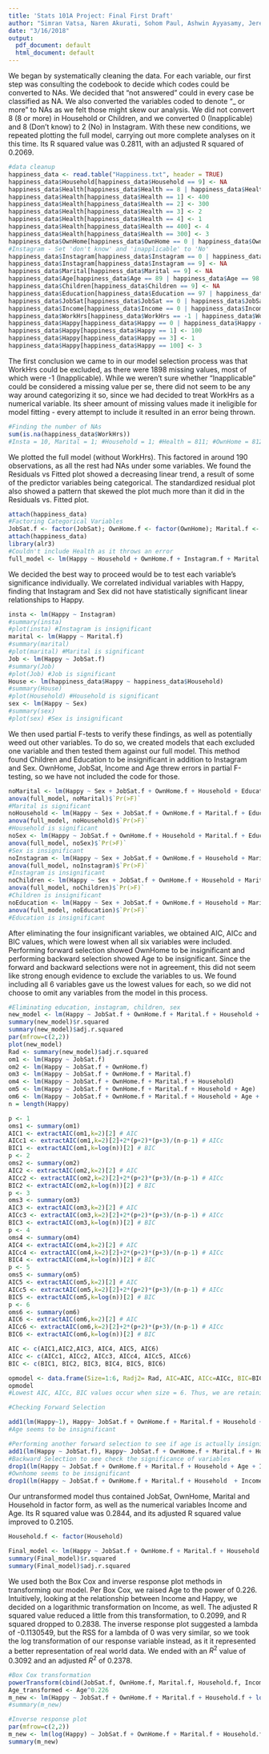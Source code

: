 ```yaml
---
title: 'Stats 101A Project: Final First Draft'
author: "Simran Vatsa, Naren Akurati, Sohom Paul, Ashwin Ayyasamy, Jeremy Phan"
date: "3/16/2018"
output:
  pdf_document: default
  html_document: default
---
```


We began by systematically cleaning the data. For each variable, our first step was consulting the codebook to decide which codes could be converted to NAs. We decided that "not answered" could in every case be classified as NA. We also converted the variables coded to denote "_ or more" to NAs as we felt those might skew our analysis. We did not convert 8 (8 or more) in Household or Children, and we converted 0 (Inapplicable) and 8 (Don't know) to 2 (No) in Instagram. With these new conditions, we repeated plotting the full model, carrying out more complete analyses on it this time. Its R squared value was 0.2811, with an adjusted R squared of 0.2069.

```r
#data cleanup
happiness_data <- read.table("Happiness.txt", header = TRUE)
happiness_data$Household[happiness_data$Household == 9] <- NA
happiness_data$Health[happiness_data$Health == 8 | happiness_data$Health == 9 |  happiness_data$Health == 0] <- NA
happiness_data$Health[happiness_data$Health == 1] <- 400
happiness_data$Health[happiness_data$Health == 2] <- 300
happiness_data$Health[happiness_data$Health == 3] <- 2
happiness_data$Health[happiness_data$Health == 4] <- 1
happiness_data$Health[happiness_data$Health == 400] <- 4
happiness_data$Health[happiness_data$Health == 300] <- 3
happiness_data$OwnHome[happiness_data$OwnHome == 0 | happiness_data$OwnHome == 8 | happiness_data$OwnHome == 9] <- NA
#Instagram - Set 'don't know' and 'inapplicable' to 'No'
happiness_data$Instagram[happiness_data$Instagram == 0 | happiness_data$Instagram == 8] <- 2
happiness_data$Instagram[happiness_data$Instagram == 9] <- NA
happiness_data$Marital[happiness_data$Marital == 9] <- NA
happiness_data$Age[happiness_data$Age == 89 | happiness_data$Age == 98 | happiness_data$Age == 99] <- NA
happiness_data$Children[happiness_data$Children == 9] <- NA
happiness_data$Education[happiness_data$Education == 97 | happiness_data$Education == 98 | happiness_data$Education == 99] <- NA
happiness_data$JobSat[happiness_data$JobSat == 0 | happiness_data$JobSat == 8 | happiness_data$JobSat == 9] <- NA
happiness_data$Income[happiness_data$Income == 0 | happiness_data$Income == 999998 | happiness_data$Income == 999999] <- NA
happiness_data$WorkHrs[happiness_data$WorkHrs == -1 | happiness_data$WorkHrs == 998 | happiness_data$WorkHrs == 999] <- NA
happiness_data$Happy[happiness_data$Happy == 0 | happiness_data$Happy == 8 | happiness_data$Happy == 9] <- NA
happiness_data$Happy[happiness_data$Happy == 1] <- 100
happiness_data$Happy[happiness_data$Happy == 3] <- 1
happiness_data$Happy[happiness_data$Happy == 100] <- 3
```


The first conclusion we came to in our model selection process was that WorkHrs could be excluded, as there were 1898 missing values, most of which were -1 (Inapplicable). While we weren't sure whether "Inapplicable" could be considered a missing value per se, there did not seem to be any way around categorizing it so, since we had decided to treat WorkHrs as a numerical variable. Its sheer amount of missing values made it ineligible for model fitting - every attempt to include it resulted in an error being thrown. 

```r
#Finding the number of NAs 
sum(is.na(happiness_data$WorkHrs))
#Insta = 10, Marital = 1; #Household = 1; #Health = 811; #OwnHome = 812; #JobSat = 1612; #WorkHrs = 1898; #Income = 1039
```

We plotted the full model (without WorkHrs). This factored in around 190 observations, as all the rest had NAs under some variables. We found the Residuals vs Fitted plot showed a decreasing linear trend, a result of some of the predictor variables being categorical. The standardized residual plot also showed a pattern that skewed the plot much more than it did in the Residuals vs. Fitted plot. 

```r
attach(happiness_data)
#Factoring Categorical Variables
JobSat.f <- factor(JobSat); OwnHome.f <- factor(OwnHome); Marital.f <- factor(Marital); Instagram.f <- factor(Instagram); Health.f <- factor(Health)
attach(happiness_data)
library(alr3)
#Couldn't include Health as it throws an error
full_model <- lm(Happy ~ Household + OwnHome.f + Instagram.f + Marital.f + Children + Education + JobSat.f + Income + Age + Sex)
```

We decided the best way to proceed would be to test each variable's significance individually. We correlated individual variables with Happy, finding that Instagram and Sex did not have statistically significant linear relationships to Happy.
```r
insta <- lm(Happy ~ Instagram)
#summary(insta)
#plot(insta) #Instagram is insignificant
marital <- lm(Happy ~ Marital.f)
#summary(marital)
#plot(marital) #Marital is significant
Job <- lm(Happy ~ JobSat.f)
#summary(Job)
#plot(Job) #Job is significant
House <- lm(happiness_data$Happy ~ happiness_data$Household)
#summary(House)
#plot(Household) #Household is significant
sex <- lm(Happy ~ Sex)
#summary(sex)
#plot(sex) #Sex is insignificant
```

We then used partial F-tests to verify these findings, as well as potentially weed out other variables. To do so, we created models that each excluded one variable and then tested them against our full model. This method found Children and Education to be insignificant in addition to Instagram and Sex. OwnHome, JobSat, Income and Age threw errors in partial F-testing, so we have not included the code for those.
```r
noMarital <- lm(Happy ~ Sex + JobSat.f + OwnHome.f + Household + Education + Age + Income + Children + Instagram.f)
anova(full_model, noMarital)$`Pr(>F)` 
#Marital is significant
noHousehold <- lm(Happy ~ Sex + JobSat.f + OwnHome.f + Marital.f + Education + Age + Income + Children + Instagram.f)
anova(full_model, noHousehold)$`Pr(>F)`
#Household is significant
noSex <- lm(Happy ~ JobSat.f + OwnHome.f + Household + Marital.f + Education + Age + Income + Children + Instagram.f)
anova(full_model, noSex)$`Pr(>F)`
#Sex is insignificant
noInstagram <- lm(Happy ~ Sex + JobSat.f + OwnHome.f + Household + Marital.f + Education + Age + Income + Children)
anova(full_model, noInstagram)$`Pr(>F)`
#Instagram is insignificant
noChildren <- lm(Happy ~ Sex + JobSat.f + OwnHome.f + Household + Marital.f + Education + Age + Income + Instagram.f)
anova(full_model, noChildren)$`Pr(>F)`
#Children is insignificant
noEducation <- lm(Happy ~ Sex + JobSat.f + OwnHome.f + Household + Marital.f + Age + Income + Children + Instagram.f)
anova(full_model, noEducation)$`Pr(>F)`
#Education is insignificant
```

After eliminating the four insignificant variables, we obtained AIC, AICc and BIC values, which were lowest when all six variables were included. Performing forward selection showed OwnHome to be insignificant and performing backward selection showed Age to be insignificant. Since the forward and backward selections were not in agreement, this did not seem like strong enough evidence to exclude the variables to us. We found including all 6 variables gave us the lowest values for each, so we did not choose to omit any variables from the model in this process. 
```r
#Eliminating education, instagram, children, sex
new_model <- lm(Happy ~ JobSat.f + OwnHome.f + Marital.f + Household + Income + Age)
summary(new_model)$r.squared
summary(new_model)$adj.r.squared
par(mfrow=c(2,2))
plot(new_model)
Rad <- summary(new_model)$adj.r.squared
om1 <- lm(Happy ~ JobSat.f)
om2 <- lm(Happy ~ JobSat.f + OwnHome.f)
om3 <- lm(Happy ~ JobSat.f + OwnHome.f + Marital.f)
om4 <- lm(Happy ~ JobSat.f + OwnHome.f + Marital.f + Household)
om5 <- lm(Happy ~ JobSat.f + OwnHome.f + Marital.f + Household + Age)
om6 <- lm(Happy ~ JobSat.f + OwnHome.f + Marital.f + Household + Age + Income)
n = length(Happy)

p <- 1
oms1 <- summary(om1)
AIC1 <- extractAIC(om1,k=2)[2] # AIC
AICc1 <- extractAIC(om1,k=2)[2]+2*(p+2)*(p+3)/(n-p-1) # AICc
BIC1 <- extractAIC(om1,k=log(n))[2] # BIC
p <- 2
oms2 <- summary(om2)
AIC2 <- extractAIC(om2,k=2)[2] # AIC
AICc2 <- extractAIC(om2,k=2)[2]+2*(p+2)*(p+3)/(n-p-1) # AICc
BIC2 <- extractAIC(om2,k=log(n))[2] # BIC
p <- 3
oms3 <- summary(om3)
AIC3 <- extractAIC(om3,k=2)[2] # AIC
AICc3 <- extractAIC(om3,k=2)[2]+2*(p+2)*(p+3)/(n-p-1) # AICc
BIC3 <- extractAIC(om3,k=log(n))[2] # BIC
p <- 4
oms4 <- summary(om4)
AIC4 <- extractAIC(om4,k=2)[2] # AIC
AICc4 <- extractAIC(om4,k=2)[2]+2*(p+2)*(p+3)/(n-p-1) # AICc
BIC4 <- extractAIC(om4,k=log(n))[2] # BIC
p <- 5
oms5 <- summary(om5)
AIC5 <- extractAIC(om5,k=2)[2] # AIC
AICc5 <- extractAIC(om5,k=2)[2]+2*(p+2)*(p+3)/(n-p-1) # AICc
BIC5 <- extractAIC(om5,k=log(n))[2] # BIC
p <- 6
oms6 <- summary(om6)
AIC6 <- extractAIC(om6,k=2)[2] # AIC
AICc6 <- extractAIC(om6,k=2)[2]+2*(p+2)*(p+3)/(n-p-1) # AICc
BIC6 <- extractAIC(om6,k=log(n))[2] # BIC

AIC <- c(AIC1,AIC2,AIC3, AIC4, AIC5, AIC6)
AICc <- c(AICc1, AICc2, AICc3, AICc4, AICc5, AICc6)
BIC <- c(BIC1, BIC2, BIC3, BIC4, BIC5, BIC6)

opmodel <- data.frame(Size=1:6, Radj2= Rad, AIC=AIC, AICc=AICc, BIC=BIC)
opmodel
#Lowest AIC, AICc, BIC values occur when size = 6. Thus, we are retaining all variables

#Checking Forward Selection 

add1(lm(Happy~1), Happy~ JobSat.f + OwnHome.f + Marital.f + Household + Age + Income, test="F")$`Pr(>F)` #prints p-value
#Age seems to be insignificant

#Performing another forward selection to see if age is actually insignificant
add1(lm(Happy ~ JobSat.f), Happy~ JobSat.f + OwnHome.f + Marital.f + Household + Age + Income, test="F")$`Pr(>F)` #prints p-value
#Backward Selection to see check the significance of variables
drop1(lm(Happy ~ JobSat.f + OwnHome.f + Marital.f + Household + Age + Income), test="F")$`Pr(>F)` #prints p-value
#Ownhome seems to be insignificant
drop1(lm(Happy ~ JobSat.f + OwnHome.f + Marital.f + Household  + Income), test="F")$`Pr(>F)` #prints p-value
```

Our untransformed model thus contained JobSat, OwnHome, Marital and Household in factor form, as well as the numerical variables Income and Age. Its R squared value was 0.2844, and its adjusted R squared value improved to 0.2105. 
```r
Household.f <- factor(Household)

Final_model <- lm(Happy ~ JobSat.f + OwnHome.f + Marital.f + Household.f + Income + Age)
summary(Final_model)$r.squared
summary(Final_model)$adj.r.squared
```

We used both the Box Cox and inverse response plot methods in transforming our model. Per Box Cox, we raised Age to the power of 0.226. Intuitively, looking at the relationship between Income and Happy, we decided on a logarithmic transformation on Income, as well. The adjusted R squared value reduced a little from this transformation, to 0.2099, and R squared dropped to 0.2838. The inverse response plot suggested a lambda of -0.1130549, but the RSS for a lambda of 0 was very similar, so we took the log transformation of our response variable instead, as it it represented a better representation of real world data. We ended with an $R^2$ value of 0.3092 and an adjusted $R^2$ of 0.2378.
```r
#Box Cox transformation
powerTransform(cbind(JobSat.f, OwnHome.f, Marital.f, Household.f, Income, Age)~1)
Age_transformed <- Age^0.226
m_new <- lm(Happy ~ JobSat.f + OwnHome.f + Marital.f + Household.f + log(Income) + Age_transformed)
#summary(m_new)

#Inverse response plot
par(mfrow=c(2,2))
m_new <- lm(log(Happy) ~ JobSat.f + OwnHome.f + Marital.f + Household.f + log(Income) + Age_transformed)
summary(m_new)
```











